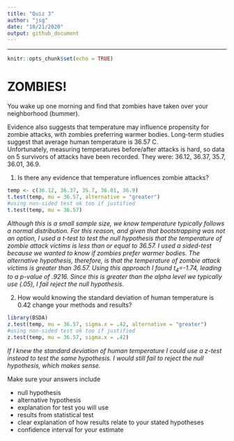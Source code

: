 ```yaml
---
title: "Quiz 3"
author: "jsg"
date: "10/21/2020"
output: github_document
---
```

---

```r
knitr::opts_chunk$set(echo = TRUE)
```

# ZOMBIES!

You wake up one morning and find that zombies have taken over your neighborhood (bummer).

Evidence also suggests  that temperature may influence propensity for zombie 
attacks, with zombies preferring warmer bodies.  Long-term studies suggest that 
average human temperature is 36.57 C.  
Unfortunately, measuring temperatures before/after attacks is hard, so data on 
5 survivors of attacks have been recorded. They were: 36.12, 36.37, 35.7, 36.01, 36.9.  

1. Is there any evidence that temperature influences zombie attacks? 

```r
temp <- c(36.12, 36.37, 35.7, 36.01, 36.9)
t.test(temp, mu = 36.57, alternative = "greater")
#using non-sided test ok too if justified
t.test(temp, mu = 36.57)

```

*Although this is a small sample size, we know temperature typically follows a 
normal distribution.  For this reason, and given that bootstrapping was not an option,
I used a t-test to test the null hypothesis that the temperature of zombie attack 
victims is less than or equal to 36.57. I used a sided-test because we wanted to 
know if zombies prefer warmer bodies.  The alternative hypothesis, therefore, is
that the temperature of zombie attack victims is greater than 36.57. Using this 
approach I found t~4~=-1.74, leading to a p-value of .9216. Since this is greater 
than the alpha level we typically use (.05), I fail reject the null hypothesis.*

2. How would knowing the standard deviation of human temperature is 0.42 change
your methods and results?

```r
library(BSDA)
z.test(temp, mu = 36.57, sigma.x = .42, alternative = "greater")
#using non-sided test ok too if justified
z.test(temp, mu = 36.57, sigma.x = .42)
```

*If I knew the standard deviation of human temperature I could use a z-test 
instead to test the same hypothesis.  I would still fail to reject the null
hypothesis, which makes sense.*


Make sure your answers include

* null hypothesis
* alternative hypothesis
* explanation for test you will use
* results from statistical test
* clear explanation of how results relate to your stated hypotheses
* confidence interval for your estimate


